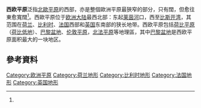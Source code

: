 {{mergeto|北歐平原}}
'''西欧平原'''泛指[[北歐平原|北歐平原]]的西部，亦是整個歐洲平原最狹窄的部分，只有{{convert|200|miles|disp=or}}闊，但愈往東愈寬闊<ref name="Britannica" />。西歐平原位于[[欧洲大陆|欧洲大陆]]最西北部：东起[[莱茵河|莱茵河]]口，西至[[比斯开湾|比斯开湾]]，其范围在[[荷兰|荷兰]]、[[比利时|比利时]]、[[法国|法国]]西部和[[英国|英国]]东南部的狭长地带。西欧平原包括[[荷比平原|荷比平原]]（[[荷比低地|荷比低地]]）、[[巴黎盆地|巴黎盆地]]、[[伦敦平原|伦敦平原]]，[[北法平原|北法平原]]等地理區，其中[[巴黎盆地|巴黎盆地]]是西欧平原面积最大的一块地区。

== 參考資料 ==
{{reflist |refs=
<ref name="Britannica"></ref>
}}

[[Category:欧洲平原|Category:欧洲平原]]
[[Category:荷兰地形|Category:荷兰地形]]
[[Category:比利时地形|Category:比利时地形]]
[[Category:法国地形|Category:法国地形]]
[[Category:英国地形|Category:英国地形]]